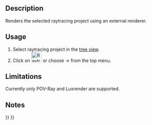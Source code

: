 <languages/>

{{Docnav
|[[Raytracing_ExportProject|Export project]]
|[[Raytracing_WriteView|Export view to povray]]
|[[Raytracing_Workbench|Raytracing]]
|IconL=Raytracing_ExportProject.svg
|IconR=Raytracing_WriteView.svg
|IconC=Workbench_Raytracing.svg
}}

<div class="mw-translate-fuzzy">
{{GuiCommand/ru
|Name=Raytracing Render
|Name/ru=Raytracing Render
|MenuLocation=Трассировка лучей → С визуализацией
|Workbenches=[[Raytracing_Workbench/ru|Raytracing]]
|Shortcut=
|SeeAlso=
}}
</div>

==Description==

Renders the selected raytracing project using an external renderer.

==Usage==

# Select raytracing project in the [[Tree_view|tree view]].
# Click on [[Image:Raytracing_Render.svg|32px]] or choose {{KEY| Raytracing}}  →  {{KEY|[[Image:Raytracing_Render.svg|32px]] Render}} from the top menu.

==Limitations==

Currently only POV-Ray and Luxrender are supported.

==Notes==


{{Docnav
|[[Raytracing_ExportProject|Export project]]
|[[Raytracing_WriteView|Export view to povray]]
|[[Raytracing_Workbench|Raytracing]]
|IconL=Raytracing_ExportProject.svg
|IconR=Raytracing_WriteView.svg
|IconC=Workbench_Raytracing.svg
}}

{{Raytracing_Tools_navi{{#translation:}}}}
{{Userdocnavi{{#translation:}}}}